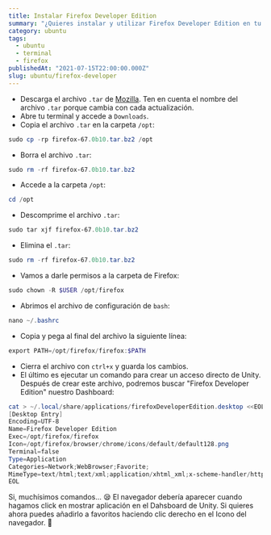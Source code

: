 ```yaml
---
title: Instalar Firefox Developer Edition
summary: "¿Quieres instalar y utilizar Firefox Developer Edition en tu Ubuntu y no sabes cómo hacerlo?\nSi tu respuesta es sí, entonces este artículo es para ti. Estoy seguro de que has visto algunas documentaciones por ahí pero en esta vamos a añadir Firefox Developer Edition a nuestro lanzador Unity. De nada \U0001F609"
category: ubuntu
tags:
  - ubuntu
  - terminal
  - firefox
publishedAt: "2021-07-15T22:00:00.000Z"
slug: ubuntu/firefox-developer
---
```



<ArticleData />

- Descarga el archivo `.tar` de [Mozilla](https://www.mozilla.org/en-US/firefox/developer/). Ten en cuenta el nombre del archivo `.tar` porque cambia con cada actualización.
- Abre tu terminal y accede a `Downloads`.
- Copia el archivo `.tar` en la carpeta `/opt`:

```powershell
sudo cp -rp firefox-67.0b10.tar.bz2 /opt
```

- Borra el archivo `.tar`:

```powershell
sudo rm -rf firefox-67.0b10.tar.bz2
```

- Accede a la carpeta `/opt`:

```powershell
cd /opt
```

- Descomprime el archivo `.tar`:

```powershell
sudo tar xjf firefox-67.0b10.tar.bz2
```

- Elimina el `.tar`:

```powershell
sudo rm -rf firefox-67.0b10.tar.bz2
```

- Vamos a darle permisos a la carpeta de Firefox:

```powershell
sudo chown -R $USER /opt/firefox
```

- Abrimos el archivo de configuración de `bash`:

```powershell
nano ~/.bashrc
```

- Copia y pega al final del archivo la siguiente línea:

```powershell
export PATH=/opt/firefox/firefox:$PATH
```

- Cierra el archivo con `ctrl+x` y guarda los cambios.
- El último es ejecutar un comando para crear un acceso directo de Unity. Después de crear este archivo, podremos buscar "Firefox Developer Edition" nuestro Dashboard:

```powershell
cat > ~/.local/share/applications/firefoxDeveloperEdition.desktop <<EOL
[Desktop Entry]
Encoding=UTF-8
Name=Firefox Developer Edition
Exec=/opt/firefox/firefox
Icon=/opt/firefox/browser/chrome/icons/default/default128.png
Terminal=false
Type=Application
Categories=Network;WebBrowser;Favorite;
MimeType=text/html;text/xml;application/xhtml_xml;x-scheme-handler/http;x-scheme-handler/https;x-scheme-handler/ftp; X-Ayatana-Desktop-Shortcuts=NewWindow;NewIncognitos;
EOL
```

Si, muchísimos comandos... 😪
El navegador debería aparecer cuando hagamos click en mostrar aplicación en el Dahsboard de Unity. Si quieres ahora puedes añadirlo a favoritos haciendo clic derecho en el Icono del navegador. 👏
